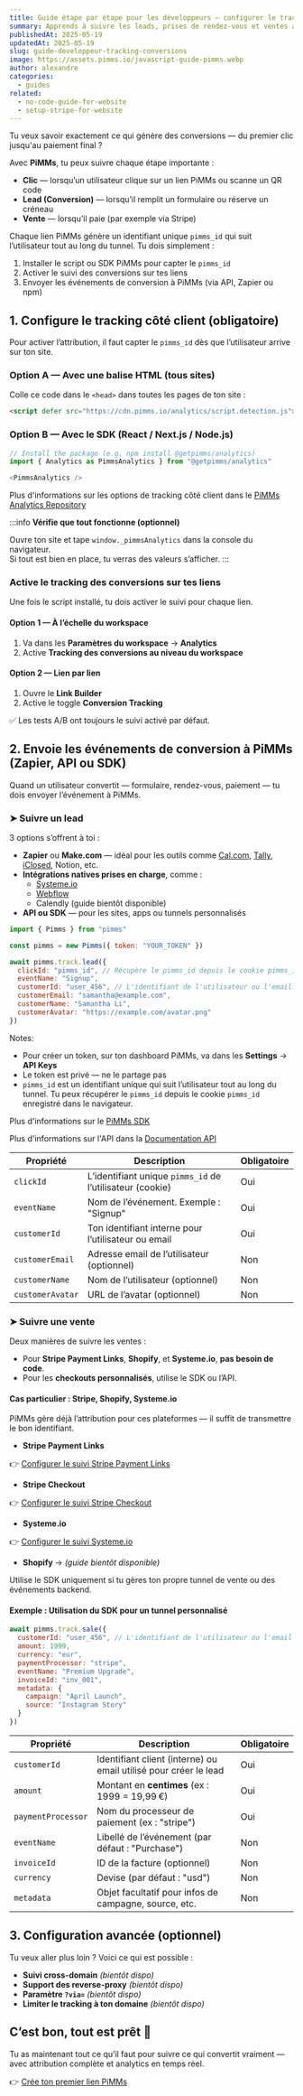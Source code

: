 ```yaml
---
title: Guide étape par étape pour les développeurs – configurer le tracking des conversions
summary: Apprends à suivre les leads, prises de rendez-vous et ventes avec les liens intelligents PiMMs, des scripts frontend et l’API — visibilité complète, zéro approximations.
publishedAt: 2025-05-19
updatedAt: 2025-05-19
slug: guide-developpeur-tracking-conversions
image: https://assets.pimms.io/javascript-guide-pimms.webp
author: alexandre
categories:
  - guides
related:
  - no-code-guide-for-website
  - setup-stripe-for-website
---
```


Tu veux savoir exactement ce qui génère des conversions — du premier clic jusqu'au paiement final ?

Avec **PiMMs**, tu peux suivre chaque étape importante :

- **Clic** — lorsqu’un utilisateur clique sur un lien PiMMs ou scanne un QR code  
- **Lead (Conversion)** — lorsqu’il remplit un formulaire ou réserve un créneau  
- **Vente** — lorsqu’il paie (par exemple via Stripe)

Chaque lien PiMMs génère un identifiant unique `pimms_id` qui suit l’utilisateur tout au long du tunnel. Tu dois simplement :

1. Installer le script ou SDK PiMMs pour capter le `pimms_id`  
2. Activer le suivi des conversions sur tes liens  
3. Envoyer les événements de conversion à PiMMs (via API, Zapier ou npm)

## 1. Configure le tracking côté client (obligatoire)

Pour activer l’attribution, il faut capter le `pimms_id` dès que l’utilisateur arrive sur ton site.

### Option A — Avec une balise HTML (tous sites)

Colle ce code dans le `<head>` dans toutes les pages de ton site :

```html
<script defer src="https://cdn.pimms.io/analytics/script.detection.js"></script>
```

### Option B — Avec le SDK (React / Next.js / Node.js)

```js
// Install the package (e.g. npm install @getpimms/analytics)
import { Analytics as PimmsAnalytics } from "@getpimms/analytics"

<PimmsAnalytics />
```

Plus d'informations sur les options de tracking côté client dans le [PiMMs Analytics Repository](https://github.com/getpimms/analytics)

:::info
**Vérifie que tout fonctionne (optionnel)**

Ouvre ton site et tape `window._pimmsAnalytics` dans la console du navigateur.  
Si tout est bien en place, tu verras des valeurs s’afficher.
:::

### Active le tracking des conversions sur tes liens

Une fois le script installé, tu dois activer le suivi pour chaque lien.

#### Option 1 — À l’échelle du workspace

1. Va dans les **Paramètres du workspace** → **Analytics**  
2. Active **Tracking des conversions au niveau du workspace**

#### Option 2 — Lien par lien

1. Ouvre le **Link Builder**  
2. Active le toggle  **Conversion Tracking**  

✅ Les tests A/B ont toujours le suivi activé par défaut.

## 2. Envoie les événements de conversion à PiMMs (Zapier, API ou SDK)

Quand un utilisateur convertit — formulaire, rendez-vous, paiement — tu dois envoyer l’événement à PiMMs.

### ➤ Suivre un lead

3 options s’offrent à toi :

- **Zapier** ou **Make.com** — idéal pour les outils comme [Cal.com](/articles/start-with-cal-com-and-zapier), [Tally](/articles/no-code-guide-for-website), [iClosed](/articles/start-with-iclosed-and-zapier), Notion, etc.  
- **Intégrations natives prises en charge**, comme :
  - [Systeme.io](/articles/how-to-track-systemeio-sales-and-leads)
  - [Webflow](/articles/how-to-track-webflow-leads)
  - Calendly (guide bientôt disponible)
- **API ou SDK** — pour les sites, apps ou tunnels personnalisés

```js
import { Pimms } from "pimms"

const pimms = new Pimms({ token: "YOUR_TOKEN" })

await pimms.track.lead({
  clickId: "pimms_id", // Récupère le pimms_id depuis le cookie pimms_id
  eventName: "Signup",
  customerId: "user_456", // L'identifiant de l'utilisateur ou l'email
  customerEmail: "samantha@example.com",
  customerName: "Samantha Li",
  customerAvatar: "https://example.com/avatar.png"
})
```

Notes: 
- Pour créer un token, sur ton dashboard PiMMs, va dans les **Settings** → **API Keys**
- Le token est privé — ne le partage pas
- `pimms_id` est un identifiant unique qui suit l’utilisateur tout au long du tunnel. Tu peux récupérer le `pimms_id` depuis le cookie `pimms_id` enregistré dans le navigateur.

Plus d'informations sur le [PiMMs SDK](https://github.com/getpimms/pimms-ts)

Plus d'informations sur l'API dans la [Documentation API](https://pim.ms/api)

| Propriété         | Description                                                               | Obligatoire |
|------------------|---------------------------------------------------------------------------|-------------|
| `clickId`        | L’identifiant unique `pimms_id` de l’utilisateur (cookie)                 | Oui         |
| `eventName`      | Nom de l’événement. Exemple : "Signup"                                    | Oui         |
| `customerId`     | Ton identifiant interne pour l’utilisateur ou email                       | Oui         |
| `customerEmail`  | Adresse email de l’utilisateur (optionnel)                                | Non         |
| `customerName`   | Nom de l’utilisateur (optionnel)                                          | Non         |
| `customerAvatar` | URL de l’avatar (optionnel)                                               | Non         |

### ➤ Suivre une vente

Deux manières de suivre les ventes :

- Pour **Stripe Payment Links**, **Shopify**, et **Systeme.io**, **pas besoin de code**.  
- Pour les **checkouts personnalisés**, utilise le SDK ou l’API.

#### Cas particulier : Stripe, Shopify, Systeme.io

PiMMs gère déjà l’attribution pour ces plateformes — il suffit de transmettre le bon identifiant.

- **Stripe Payment Links**

👉 [Configurer le suivi Stripe Payment Links](/articles/setup-stripe-for-website)

- **Stripe Checkout**

👉 [Configurer le suivi Stripe Checkout](/articles/how-to-track-sales-with-stripe-checkout)

- **Systeme.io**

👉 [Configurer le suivi Systeme.io](/articles/how-to-track-systemeio-sales-and-leads)

- **Shopify** → *(guide bientôt disponible)*

Utilise le SDK uniquement si tu gères ton propre tunnel de vente ou des événements backend.

#### Exemple : Utilisation du SDK pour un tunnel personnalisé

```js
await pimms.track.sale({
  customerId: "user_456", // L'identifiant de l'utilisateur ou l'email utilisé pour créer le lead (partie 2)
  amount: 1999,
  currency: "eur",
  paymentProcessor: "stripe",
  eventName: "Premium Upgrade",
  invoiceId: "inv_001",
  metadata: {
    campaign: "April Launch",
    source: "Instagram Story"
  }
})
```

| Propriété          | Description                                                            | Obligatoire |
|--------------------|------------------------------------------------------------------------|-------------|
| `customerId`       | Identifiant client (interne) ou email utilisé pour créer le lead       | Oui         |
| `amount`           | Montant en **centimes** (ex : 1999 = 19,99 €)                          | Oui         |
| `paymentProcessor` | Nom du processeur de paiement (ex : "stripe")                          | Oui         |
| `eventName`        | Libellé de l’événement (par défaut : "Purchase")                       | Non         |
| `invoiceId`        | ID de la facture (optionnel)                                           | Non         |
| `currency`         | Devise (par défaut : "usd")                                            | Non         |
| `metadata`         | Objet facultatif pour infos de campagne, source, etc.                  | Non         |

## 3. Configuration avancée (optionnel)

Tu veux aller plus loin ? Voici ce qui est possible :

- **Suivi cross-domain** *(bientôt dispo)*  
- **Support des reverse-proxy** *(bientôt dispo)*  
- **Paramètre `?via=`** *(bientôt dispo)*  
- **Limiter le tracking à ton domaine** *(bientôt dispo)*

## C’est bon, tout est prêt 🎉

Tu as maintenant tout ce qu’il faut pour suivre ce qui convertit vraiment — avec attribution complète et analytics en temps réel.

👉 [Crée ton premier lien PiMMs](https://app.pimms.io)